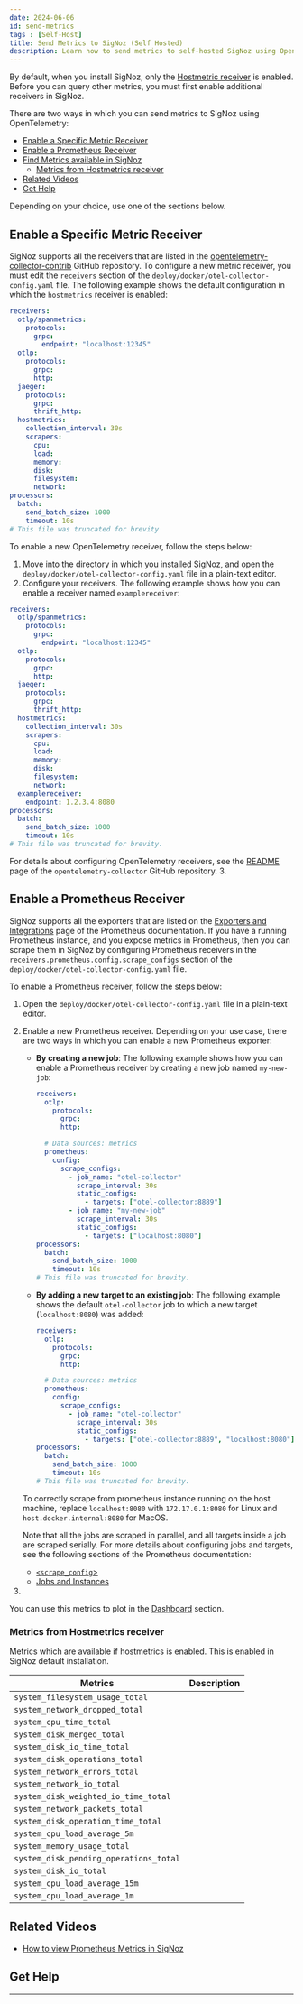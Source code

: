 ```yaml
---
date: 2024-06-06
id: send-metrics
tags : [Self-Host]
title: Send Metrics to SigNoz (Self Hosted)
description: Learn how to send metrics to self-hosted SigNoz using OpenTelemetry. Follow detailed steps to enable and configure metric receivers.
---
```




By default, when you install SigNoz, only the [Hostmetric receiver][1]
is enabled. Before you can query other metrics, you must first enable
additional receivers in SigNoz.

There are two ways in which you can send metrics to SigNoz using OpenTelemetry:
- [Enable a Specific Metric Receiver](#enable-a-specific-metric-receiver)
- [Enable a Prometheus Receiver](#enable-a-prometheus-receiver)
- [Find Metrics available in SigNoz](#find-metrics-available-in-signoz)
  - [Metrics from Hostmetrics receiver](#metrics-from-hostmetrics-receiver)
- [Related Videos](#related-videos)
- [Get Help](#get-help)

Depending on your choice, use one of the sections below.

## Enable a Specific Metric Receiver

SigNoz supports all the receivers that are listed in the [opentelemetry-collector-contrib][2]
GitHub repository. To configure a new metric receiver, you must edit the `receivers`
section of the `deploy/docker/otel-collector-config.yaml` file.
The following example shows the default configuration in which the `hostmetrics`
receiver is enabled:

```yaml {14-22}
receivers:
  otlp/spanmetrics:
    protocols:
      grpc:
        endpoint: "localhost:12345"
  otlp:
    protocols:
      grpc:
      http:
  jaeger:
    protocols:
      grpc:
      thrift_http:
  hostmetrics:
    collection_interval: 30s
    scrapers:
      cpu:
      load:
      memory:
      disk:
      filesystem:
      network:
processors:
  batch:
    send_batch_size: 1000
    timeout: 10s
# This file was truncated for brevity
```

To enable a new OpenTelemetry receiver, follow the steps below:

1. Move into the directory in which you installed SigNoz, and open the
  `deploy/docker/otel-collector-config.yaml` file in a
  plain-text editor.
2. Configure your receivers. The following example shows how you can
  enable a receiver named `examplereceiver`:
  ```yaml {23,24}
  receivers:
    otlp/spanmetrics:
      protocols:
        grpc:
          endpoint: "localhost:12345"
    otlp:
      protocols:
        grpc:
        http:
    jaeger:
      protocols:
        grpc:
        thrift_http:
    hostmetrics:
      collection_interval: 30s
      scrapers:
        cpu:
        load:
        memory:
        disk:
        filesystem:
        network:
    examplereceiver:
      endpoint: 1.2.3.4:8080
  processors:
    batch:
      send_batch_size: 1000
      timeout: 10s
  # This file was truncated for brevity.
  ```
  For details about configuring OpenTelemetry receivers, see the [README][3]
  page of the `opentelemetry-collector` GitHub repository.
3. <SaveChangesRestart /> 

## Enable a Prometheus Receiver

SigNoz supports all the exporters that are listed on the
[Exporters and Integrations](https://prometheus.io/docs/instrumenting/exporters/)
page of the Prometheus documentation. If you have a running Prometheus instance,
and you expose metrics in Prometheus, then you can scrape them in SigNoz by
configuring Prometheus receivers in the `receivers.prometheus.config.scrape_configs`
section of the `deploy/docker/otel-collector-config.yaml` file.

To enable a Prometheus receiver, follow the steps below:
1. Open the `deploy/docker/otel-collector-config.yaml`
  file in a plain-text editor.
2. Enable a new Prometheus receiver. Depending on your use case, there
  are two ways in which you can enable a new Prometheus exporter:
    - **By creating a new job**: The following example shows how you can
      enable a Prometheus receiver by creating a new job named `my-new-job`:
      ```yaml {15-18}
      receivers:
        otlp:
          protocols:
            grpc:
            http:

        # Data sources: metrics
        prometheus:
          config:
            scrape_configs:
              - job_name: "otel-collector"
                scrape_interval: 30s
                static_configs:
                  - targets: ["otel-collector:8889"]
              - job_name: "my-new-job"
                scrape_interval: 30s
                static_configs:
                  - targets: ["localhost:8080"]          
      processors:
        batch:
          send_batch_size: 1000
          timeout: 10s
      # This file was truncated for brevity.
      ```
    - **By adding a new target to an existing job**: The following example shows the
      default `otel-collector` job to which a new target (`localhost:8080`) was added:
      ```yaml {14}
      receivers:
        otlp:
          protocols:
            grpc:
            http:

        # Data sources: metrics
        prometheus:
          config:
            scrape_configs:
              - job_name: "otel-collector"
                scrape_interval: 30s
                static_configs:
                  - targets: ["otel-collector:8889", "localhost:8080"]       
      processors:
        batch:
          send_batch_size: 1000
          timeout: 10s
      # This file was truncated for brevity.
      ```

    <Admonition type="info">

    To correctly scrape from prometheus instance running on the host machine, replace
    `localhost:8080` with `172.17.0.1:8080` for Linux and `host.docker.internal:8080`
    for MacOS.
    
    </Admonition>

    Note that all the jobs are scraped in parallel, and all targets inside a job are
    scraped serially. For more details about configuring jobs and targets, see the
    following sections of the Prometheus documentation:
      - [`<scrape_config`>][5]
      - [Jobs and Instances][6]
3. <SaveChangesRestart />


You can use this metrics to plot in the [Dashboard][8] section.

### Metrics from Hostmetrics receiver

Metrics which are available if hostmetrics is enabled. This is enabled in
SigNoz default installation.

| Metrics                                | Description |
| -------------------------------------- | ----------- |
| `system_filesystem_usage_total`        |             |
| `system_network_dropped_total`         |             |
| `system_cpu_time_total`                |             |
| `system_disk_merged_total`             |             |
| `system_disk_io_time_total`            |             |
| `system_disk_operations_total`         |             |
| `system_network_errors_total`          |             |
| `system_network_io_total`              |             |
| `system_disk_weighted_io_time_total`   |             |
| `system_network_packets_total`         |             |
| `system_disk_operation_time_total`     |             |
| `system_cpu_load_average_5m`           |             |
| `system_memory_usage_total`            |             |
| `system_disk_pending_operations_total` |             |
| `system_disk_io_total`                 |             |
| `system_cpu_load_average_15m`          |             |
| `system_cpu_load_average_1m`           |             |

## Related Videos

- [How to view Prometheus Metrics in SigNoz][9]

## Get Help

<GetHelp />

---

[1]: https://github.com/open-telemetry/opentelemetry-collector-contrib/blob/main/receiver/hostmetricsreceiver/README.md
[2]: https://github.com/open-telemetry/opentelemetry-collector-contrib/tree/main/receiver
[3]: https://github.com/open-telemetry/opentelemetry-collector/blob/main/receiver/README.md
[4]: https://prometheus.io/docs/instrumenting/exporters/
[5]: https://prometheus.io/docs/prometheus/latest/configuration/configuration/#scrape_config
[6]: https://prometheus.io/docs/concepts/jobs_instances/
[7]: https://clickhouse.com/docs/en/getting-started/install/
[8]: /docs/userguide/manage-dashboards
[9]: https://youtu.be/QGJYNYzfM9o